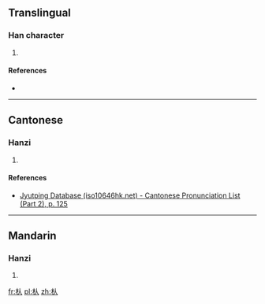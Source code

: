 ==Translingual==

===Han character===
{{Han char|rn=75|rad=木|as=02|sn=6|four=|canj=DO|ids=⿰木人}}

# {{defn|Han|sort=木02}}

====References====
* {{Han ref|kx=0510.010|dkj=14425|hdz=21155.010|uh=6732|ud=26418}}

----

==Cantonese==

===Hanzi===
{{yue-hanzi|jyut=[[jan4]]|y=yan4}}

# {{defn|lang=yue|sort=木02}}

====References====
*[http://www.iso10646hk.net/jp/document/download.jsp Jyutping Database (iso10646hk.net) - Cantonese Pronunciation List (Part 2), p. 125]

----

==Mandarin==

===Hanzi===
{{cmn-hanzi|pin=[[rén]] ([[ren2]])|wg=jen<sup>2</sup>}}

# {{defn|lang=cmn|sort=木02}}

[[fr:朲]]
[[pl:朲]]
[[zh:朲]]